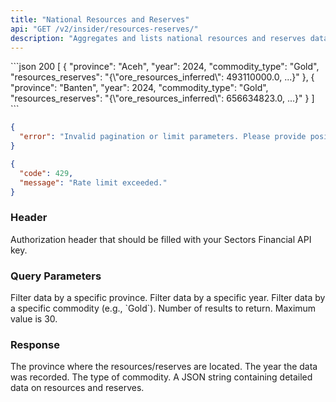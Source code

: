 ```yaml
---
title: "National Resources and Reserves"
api: "GET /v2/insider/resources-reserves/"
description: "Aggregates and lists national resources and reserves data, with options to filter by location, year, and commodity."
---
```


<ResponseExample>
```json 200
[
    {
        "province": "Aceh",
        "year": 2024,
        "commodity_type": "Gold",
        "resources_reserves": "{\"ore_resources_inferred\": 493110000.0, ...}"
    },
    {
        "province": "Banten",
        "year": 2024,
        "commodity_type": "Gold",
        "resources_reserves": "{\"ore_resources_inferred\": 656634823.0, ...}"
    }
]
```

```json 400
{
  "error": "Invalid pagination or limit parameters. Please provide positive integers."
}
```

```json 429
{
  "code": 429,
  "message": "Rate limit exceeded."
}
```

</ResponseExample>

### Header

<ParamField header="Authorization" type="string" required>
  Authorization header that should be filled with your Sectors Financial API
  key.
</ParamField>

### Query Parameters

<ParamField query="province" type="string">
  Filter data by a specific province.
</ParamField>
<ParamField query="year" type="integer">
  Filter data by a specific year.
</ParamField>
<ParamField query="commodity_type" type="string">
  Filter data by a specific commodity (e.g., `Gold`).
</ParamField>
<ParamField query="limit" type="integer" default="20">
  Number of results to return. Maximum value is 30.
</ParamField>

### Response

<ResponseField name="[]" type="ResourceRecord">
  <Expandable title="Resource Record properties">
    <ResponseField name="province" type="string">
      The province where the resources/reserves are located.
    </ResponseField>
    <ResponseField name="year" type="integer">
      The year the data was recorded.
    </ResponseField>
    <ResponseField name="commodity_type" type="string">
      The type of commodity.
    </ResponseField>
    <ResponseField name="resources_reserves" type="string (JSON Object)">
      A JSON string containing detailed data on resources and reserves.
      <Expandable title="Resources/Reserves Structure">
        <ResponseField name="ore_resources_inferred" type="number" />
        <ResponseField name="resources_inferred" type="number" />
        <ResponseField name="ore_resources_indicated" type="number" />
        <ResponseField name="resources_indicated" type="number" />
        <ResponseField name="ore_resources_measured" type="number" />
        <ResponseField name="resources_measured" type="number" />
        <ResponseField name="ore_reserves_probable" type="number" />
        <ResponseField name="reserves_probable" type="number" />
        <ResponseField name="ore_reserves_proven" type="number" />
        <ResponseField name="reserves_proven" type="number" />
      </Expandable>
    </ResponseField>
  </Expandable>
</ResponseField>
